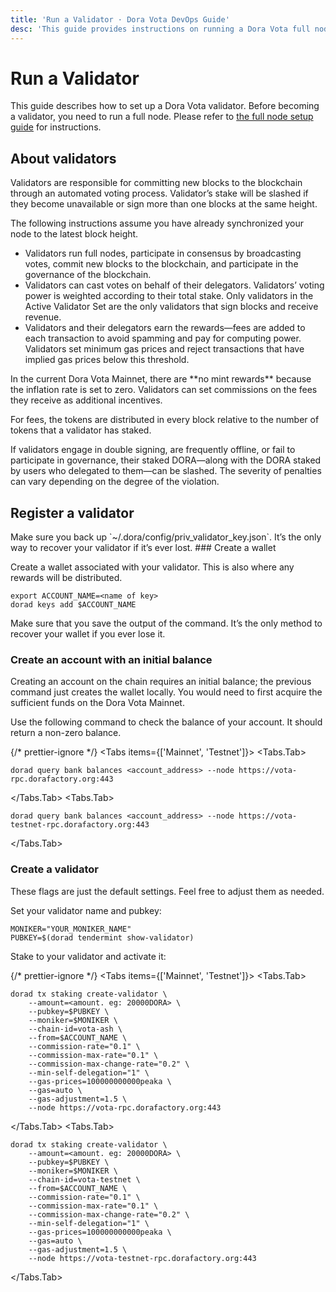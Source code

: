 ```yaml
---
title: 'Run a Validator · Dora Vota DevOps Guide'
desc: 'This guide provides instructions on running a Dora Vota full node and setting up as a validator. It covers hardware requirements, port and chain configurations, and the process of starting a node and registering as a validator. Ensure your environment meets all requirements to operate Dora Vota nodes successfully.'
---
```



# Run a Validator

This guide describes how to set up a Dora Vota validator. Before becoming a validator, you need to run a full node. Please refer to [the full node setup guide](/docs/vota-devops/node) for instructions.

## About validators

Validators are responsible for committing new blocks to the blockchain through an automated voting process. Validator’s stake will be slashed if they become unavailable or sign more than one blocks at the same height.

The following instructions assume you have already synchronized your node to the latest block height.

- Validators run full nodes, participate in consensus by broadcasting votes, commit new blocks to the blockchain, and participate in the governance of the blockchain.
- Validators can cast votes on behalf of their delegators. Validators’ voting power is weighted according to their total stake. Only validators in the Active Validator Set are the only validators that sign blocks and receive revenue.
- Validators and their delegators earn the rewards—fees are added to each transaction to avoid spamming and pay for computing power. Validators set minimum gas prices and reject transactions that have implied gas prices below this threshold.

<Callout type="info">
  In the current Dora Vota Mainnet, there are **no mint rewards** because the
  inflation rate is set to zero. Validators can set commissions on the fees they
  receive as additional incentives.
</Callout>

For fees, the tokens are distributed in every block relative to the number of tokens that a validator has staked.

<Callout type="error">
  If validators engage in double signing, are frequently offline, or fail to
  participate in governance, their staked DORA—along with the DORA staked by
  users who delegated to them—can be slashed. The severity of penalties can vary
  depending on the degree of the violation.
</Callout>

## Register a validator

<Callout type="warning">
  Make sure you back up `~/.dora/config/priv_validator_key.json`. It’s the only way
  to recover your validator if it’s ever lost.
</Callout>

<Steps>
### Create a wallet

Create a wallet associated with your validator. This is also where any rewards will be distributed.

```shell
export ACCOUNT_NAME=<name of key>
dorad keys add $ACCOUNT_NAME
```

<Callout type="warning">
  Make sure that you save the output of the command. It’s the only method to
  recover your wallet if you ever lose it.
</Callout>

### Create an account with an initial balance

Creating an account on the chain requires an initial balance; the previous command just creates the wallet locally. You would need to first acquire the sufficient funds on the Dora Vota Mainnet.

Use the following command to check the balance of your account. It should return a non-zero balance.

{/* prettier-ignore */}
<Tabs items={['Mainnet', 'Testnet']}>
  <Tabs.Tab>
  ```shell
  dorad query bank balances <account_address> --node https://vota-rpc.dorafactory.org:443
  ```
  </Tabs.Tab>
  <Tabs.Tab>
  ```shell
  dorad query bank balances <account_address> --node https://vota-testnet-rpc.dorafactory.org:443
  ```
  </Tabs.Tab>
</Tabs>

### Create a validator

These flags are just the default settings. Feel free to adjust them as needed.

Set your validator name and pubkey:

```shell
MONIKER="YOUR_MONIKER_NAME"
PUBKEY=$(dorad tendermint show-validator)
```

Stake to your validator and activate it:

{/* prettier-ignore */}
<Tabs items={['Mainnet', 'Testnet']}>
  <Tabs.Tab>
  ```shell
  dorad tx staking create-validator \
      --amount=<amount. eg: 20000DORA> \
      --pubkey=$PUBKEY \
      --moniker=$MONIKER \
      --chain-id=vota-ash \
      --from=$ACCOUNT_NAME \
      --commission-rate="0.1" \
      --commission-max-rate="0.1" \
      --commission-max-change-rate="0.2" \
      --min-self-delegation="1" \
      --gas-prices=100000000000peaka \
      --gas=auto \
      --gas-adjustment=1.5 \
      --node https://vota-rpc.dorafactory.org:443
  ```
  </Tabs.Tab>
  <Tabs.Tab>
  ```shell
  dorad tx staking create-validator \
      --amount=<amount. eg: 20000DORA> \
      --pubkey=$PUBKEY \
      --moniker=$MONIKER \
      --chain-id=vota-testnet \
      --from=$ACCOUNT_NAME \
      --commission-rate="0.1" \
      --commission-max-rate="0.1" \
      --commission-max-change-rate="0.2" \
      --min-self-delegation="1" \
      --gas-prices=100000000000peaka \
      --gas=auto \
      --gas-adjustment=1.5 \
      --node https://vota-testnet-rpc.dorafactory.org:443
  ```
  </Tabs.Tab>
</Tabs>

</Steps>
